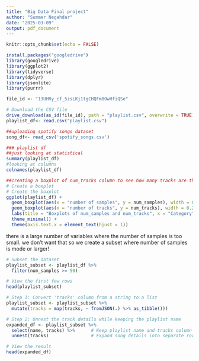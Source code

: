 ```yaml
---
title: "Big Data Final project"
author: "Summer Negahdar"
date: "2025-03-09"
output: pdf_document
---
```


```r
knitr::opts_chunk$set(echo = FALSE)
```


```r
install.packages("googledrive")
library(googledrive)
library(ggplot2)
library(tidyverse)
library(dplyr)
library(jsonlite)
library(purrr)
```


```r
file_id <- "13UHRy_cf_5zsLKj1tgCHQFm8OwHfiQSe"

# Download the CSV file
drive_download(as_id(file_id), path = "playlist.csv", overwrite = TRUE)
playlist_df<- read.csv("playlist.csv")

##uploading spotify songs dataset
song_df<- read_csv('spotify_songs.csv')
```

```r
### playlist df
##just looking at statistical
summary(playlist_df)
#looking at columns
colnames(playlist_df)
```

```r
##creating a boxplot of num_tracks column to see how many tracks are there in average
# Create a boxplot
# Create the boxplot
ggplot(playlist_df) +
  geom_boxplot(aes(x = "number of samples", y = num_samples), width = 0.2) +
  geom_boxplot(aes(x = "number of tracks", y = num_tracks), width = 0.2) +
  labs(title = "Boxplots of num_samples and num_tracks", x = "Category", y = "Values") +
  theme_minimal() +
  theme(axis.text.x = element_text(hjust = 1))
```
there is a large number of variables where the number of samples is too small. we don't want that so we create a subset where number of samples is mode or larger!

```r
# Subset the dataset
playlist_subset <- playlist_df %>%
  filter(num_samples >= 50)

# View the first few rows
head(playlist_subset)
```

```r
# Step 1: Convert 'tracks' column from a string to a list
playlist_subset <- playlist_subset %>%
  mutate(tracks = map(tracks, ~ fromJSON(.) %>% as_tibble()))

# Step 2: Unnest the track details while keeping the playlist name
expanded_df <- playlist_subset %>%
  select(name, tracks) %>%      # Keep playlist name and tracks column
  unnest(tracks)                # Expand song details into separate rows

# View the result
head(expanded_df)
```

